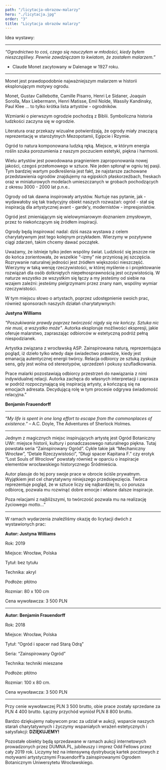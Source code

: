 ```yaml
---
path: "/licytacja-obrazow-malarzy"
hero: "./licytacja.jpg"
order: "3"
title: "Licytacja obrazów malarzy"
---
```


Idea wystawy: 

--- 

*“Ogrodnictwo to coś, czego się nauczyłem w młodości, kiedy byłem nieszczęśliwy. Pewnie zawdzięczam to kwiatom, że zostałem malarzem.”*
- Claude Monet zacytowany w Dalenage w 1927 roku. 

---

Monet jest prawdopodobnie najważniejszym malarzem w historii eksplorującym motywy ogrodu.

Monet, Gustav Caillebotte, Camille Pisarro, Henri Le Sidaner, Joaquin Sorolla, Max Liebermann, Henri Matisse, Emil Nolde, Wassily Kandinsky, Paul Klee … to tylko krótka lista artystów - ogrodników. 

Wzmianki o pierwszym ogrodzie pochodzą z Biblii. Symboliczna historia ludzkości zaczyna się w ogrodzie.

Literatura oraz przekazy wizualne potwierdzają, że ogrody miały znaczącą reprezentację w starożytnych Mezopotamii, Egipcie i Rzymie. 

Ogród to natura komponowana ludzką ręką. Miejsce, w którym energia roślin szuka porozumienia z naszym poczuciem estetyki, piękna i harmonii. 

 

Wielu artystów jest powodowana pragnieniem zaproponowania nowej jakości, czegoś przełomowego w sztuce. Nie jeden spłonął w ogniu tej pasji. Tym bardziej wartym podkreślenia jest fakt, że najstarsze zachowane przedstawienia ogrodów znajdujemy na egipskich płaskorzeźbach, freskach oraz w miniaturowych modelach umieszczanych w grobach pochodzących z okresu 3000 - 2000 lat p.n.e..

Ogrody od tak dawna inspirowały artystów. Nurtuje nas pytanie, jak  - wydawałoby się tak tradycyjny obiekt naszych rozważań: ogród - stał się inspiracją dla artystycznej avant - garde’y, modernistów - impresjonistów. 

Ogród jest zmieniającym się wielowymiarowym doznaniem zmysłowym, przez to niekończącym się źródłem inspiracji. 

 

Ogrody będą inspirować nadal: dziś nasza wystawa z celem charytatywnym jest tego kolejnym przykładem. Wierzymy w pozytywne ciągi zdarzeń, takim chcemy dawać początek.

 

Uważamy, że istnieje tylko jeden wspólny świat. Ludzkość się jeszcze nie do końca zorientowała, że wszelkie “-izmy” nie przyniosą jej szczęścia. Rozrywanie naturalnej jedności jest źródłem większości nieszczęść. Wierzymy w taką wersję rzeczywistości, w której myślenie o i projektowanie rozwiązań dla osób dotkniętych niepełnosprawnością jest oczywistością. W naturze wszystko ze wszystkim się łączy a my jesteśmy od siebie na wzajem zależni: jesteśmy pielgrzymami przez znany nam, wspólny wymiar rzeczywistości. 

 

W tym miejscu słowo o artystach, poprzez udostępnienie swoich prac, również sponsorach naszych działań charytatywnych:

 

**Justyna Williams**

*"Poszukiwanie prawdy poprzez twórczość nigdy się nie kończy. Sztuka nic nie musi, a wszystko może"*. Autorka eksploruje możliwości ekspresji, jakie oferuje malarstwo, zapraszając odbiorców w estetyczną podróż pełną niespodzianek.

Artystka związana z wrocławską ASP. Zainspirowana naturą, reprezentująca pogląd, iż dzieło tylko wtedy daje świadectwo prawdzie, kiedy jest emanacją autentycznej energii twórcy. Relacja odbiorcy ze sztuką zyskuje sens, gdy jest wolna od stereotypów, uprzedzeń i pokusy szufladkowania.

Prace malarki pozostawiają odbiorcy przestrzeń do nawiązania z nimi indywidualnej relacji. Autorka zachęca do własnych interpretacji i zaprasza w podróż rozpoczynającą się inspiracją artysty, a kończącą się na emocjach adresata. Decydującą rolę w tym procesie odgrywa świadomość relacyjna.”


**Benjamin Frauendorff**

---

*“My life is spent in one long effort to escape from the commonplaces of existence.”* 
– A.C. Doyle, The Adventures of Sherlock Holmes. 

---

Jednym z magicznych miejsc inspirujących artystę jest Ogród Botaniczny UWr: miejsce historii, kultury i ponadczasowego naturalnego piękna. Tutaj powstała seria “Zainspirowany Ogród”. Cykle takie jak “Mechaniczny Wrocław”, “Detale Rzeczywistości”, “Długi spacer Kapitana F.” czy erotyk “Lost Souls of Wroclove” powstały również w oparciu o inspiracje elementów wrocławskiego historycznego Śródmieścia.   

Autor plasuje do tej pory swoje prace w obrocie ściśle prywatnym.  Wyjątkiem jest cel charytatywny niniejszego przedsięwzięcia. Twórca reprezentuje pogląd, że w sztuce liczy się najbardziej to, co porusza odbiorcę, pozwala mu rozwinąć dobre emocje i własne dalsze inspiracje. 

Poza relacjami z najbliższymi, to twórczość pozwala mu na realizację życiowego motto…” 

---

W ramach wydarzenia znaleźliśmy okazję do licytacji dwóch z wystawionych prac:

**Autor: Justyna Williams**

Rok: 2019

Miejsce: Wrocław, Polska

Tytuł: bez tytułu

Technika: akryl

Podłoże: płótno

Rozmiar: 80 x 100 cm

Cena wywoławcza: 3 500 PLN

---

**Autor: Benjamin Frauendorff**

Rok: 2018

Miejsce: Wrocław, Polska

Tytuł: “Ogród i spacer nad Starą Odrą”

Seria: “Zainspirowany Ogród”

Technika: techniki mieszane 

Podłoże: płótno

Rozmiar: 100 x 80 cm.

Cena wywoławcza: 3 500 PLN

---


Przy cenie wywoławczej PLN 3 500 brutto, obie prace zostały sprzedane za PLN 4 400 brutto. Łączny przychód wyniósł PLN 8 800 brutto. 

Bardzo dziękujemy nabywcom prac za udział w aukcji, wsparcie naszych starań charytatywnych i życzymy wspaniałych wrażeń estetycznych i satysfakcji: **DZIĘKUJEMY!** 

Pozostałe obiekty będą sprzedawane w ramach aukcji internetowych prowadzonych przez DUMNA.PL, jubileuszy i imprez Odd Fellows przez cały 2019 rok.  Liczymy też na intensywną dystrybucję kartek pocztowych z motywami artystycznymi Frauendorff’a zainspirowanymi Ogrodem Botanicznym Uniwersytetu Wrocławskiego.
